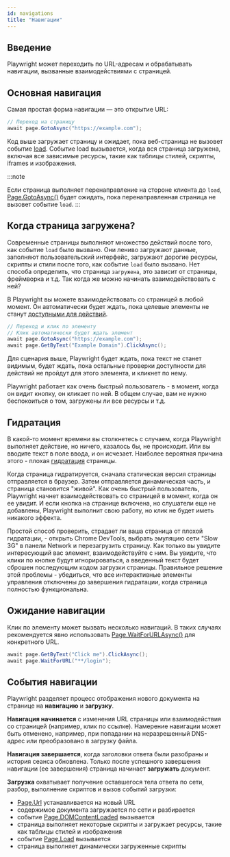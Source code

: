 ```yaml
---
id: navigations
title: "Навигации"
---
```


## Введение

Playwright может переходить по URL-адресам и обрабатывать навигации, вызванные взаимодействиями с страницей.

## Основная навигация

Самая простая форма навигации — это открытие URL:

```csharp
// Переход на страницу
await page.GotoAsync("https://example.com");
```

Код выше загружает страницу и ожидает, пока веб-страница не вызовет событие [load](https://developer.mozilla.org/en-US/docs/Web/API/Window/load_event). Событие load вызывается, когда вся страница загружена, включая все зависимые ресурсы, такие как таблицы стилей, скрипты, iframes и изображения.

:::note

Если страница выполняет перенаправление на стороне клиента до `load`, [Page.GotoAsync()](/api/class-page.mdx#page-goto) будет ожидать, пока перенаправленная страница не вызовет событие `load`.
:::

## Когда страница загружена?

Современные страницы выполняют множество действий после того, как событие `load` было вызвано. Они лениво загружают данные, заполняют пользовательский интерфейс, загружают дорогие ресурсы, скрипты и стили после того, как событие `load` было вызвано. Нет способа определить, что страница `загружена`, это зависит от страницы, фреймворка и т.д. Так когда же можно начинать взаимодействовать с ней?

В Playwright вы можете взаимодействовать со страницей в любой момент. Он автоматически будет ждать, пока целевые элементы не станут [доступными для действий](./actionability.mdx).

```csharp
// Переход и клик по элементу
// Клик автоматически будет ждать элемент
await page.GotoAsync("https://example.com");
await page.GetByText("Example Domain").ClickAsync();
```

Для сценария выше, Playwright будет ждать, пока текст не станет видимым, будет ждать, пока остальные проверки доступности для действий не пройдут для этого элемента, и кликнет по нему.

Playwright работает как очень быстрый пользователь - в момент, когда он видит кнопку, он кликает по ней. В общем случае, вам не нужно беспокоиться о том, загружены ли все ресурсы и т.д.

## Гидратация

В какой-то момент времени вы столкнетесь с случаем, когда Playwright выполняет действие, но ничего, казалось бы, не происходит. Или вы вводите текст в поле ввода, и он исчезает. Наиболее вероятная причина этого - плохая [гидратация](https://en.wikipedia.org/wiki/Hydration_(web_development)) страницы.

Когда страница гидратируется, сначала статическая версия страницы отправляется в браузер. Затем отправляется динамическая часть, и страница становится "живой". Как очень быстрый пользователь, Playwright начнет взаимодействовать со страницей в момент, когда он ее увидит. И если кнопка на странице включена, но слушатели еще не добавлены, Playwright выполнит свою работу, но клик не будет иметь никакого эффекта.

Простой способ проверить, страдает ли ваша страница от плохой гидратации, - открыть Chrome DevTools, выбрать эмуляцию сети "Slow 3G" в панели Network и перезагрузить страницу. Как только вы увидите интересующий вас элемент, взаимодействуйте с ним. Вы увидите, что клики по кнопке будут игнорироваться, а введенный текст будет сброшен последующим кодом загрузки страницы. Правильное решение этой проблемы - убедиться, что все интерактивные элементы управления отключены до завершения гидратации, когда страница полностью функциональна.

## Ожидание навигации

Клик по элементу может вызвать несколько навигаций. В таких случаях рекомендуется явно использовать [Page.WaitForURLAsync()](/api/class-page.mdx#page-wait-for-url) для конкретного URL.

```csharp
await page.GetByText("Click me").ClickAsync();
await page.WaitForURL("**/login");
```

## События навигации

Playwright разделяет процесс отображения нового документа на странице на **навигацию** и **загрузку**.

**Навигация начинается** с изменения URL страницы или взаимодействия со страницей (например, клик по ссылке). Намерение навигации может быть отменено, например, при попадании на неразрешенный DNS-адрес или преобразовано в загрузку файла.

**Навигация завершается**, когда заголовки ответа были разобраны и история сеанса обновлена. Только после успешного завершения навигации (ее завершения) страница начинает **загружать** документ.

**Загрузка** охватывает получение оставшегося тела ответа по сети, разбор, выполнение скриптов и вызов событий загрузки:
- [Page.Url](/api/class-page.mdx#page-url) устанавливается на новый URL
- содержимое документа загружается по сети и разбирается
- событие [Page.DOMContentLoaded](/api/class-page.mdx#page-event-dom-content-loaded) вызывается
- страница выполняет некоторые скрипты и загружает ресурсы, такие как таблицы стилей и изображения
- событие [Page.Load](/api/class-page.mdx#page-event-load) вызывается
- страница выполняет динамически загруженные скрипты

[Accessibility]: /api/class-accessibility.mdx "Accessibility"
[APIRequest]: /api/class-apirequest.mdx "APIRequest"
[APIRequestContext]: /api/class-apirequestcontext.mdx "APIRequestContext"
[APIResponse]: /api/class-apiresponse.mdx "APIResponse"
[APIResponseAssertions]: /api/class-apiresponseassertions.mdx "APIResponseAssertions"
[Browser]: /api/class-browser.mdx "Browser"
[BrowserContext]: /api/class-browsercontext.mdx "BrowserContext"
[BrowserType]: /api/class-browsertype.mdx "BrowserType"
[CDPSession]: /api/class-cdpsession.mdx "CDPSession"
[CDPSessionEvent]: /api/class-cdpsessionevent.mdx "CDPSessionEvent"
[Clock]: /api/class-clock.mdx "Clock"
[ConsoleMessage]: /api/class-consolemessage.mdx "ConsoleMessage"
[Dialog]: /api/class-dialog.mdx "Dialog"
[Download]: /api/class-download.mdx "Download"
[ElementHandle]: /api/class-elementhandle.mdx "ElementHandle"
[FileChooser]: /api/class-filechooser.mdx "FileChooser"
[FormData]: /api/class-formdata.mdx "FormData"
[Frame]: /api/class-frame.mdx "Frame"
[FrameLocator]: /api/class-framelocator.mdx "FrameLocator"
[JSHandle]: /api/class-jshandle.mdx "JSHandle"
[Keyboard]: /api/class-keyboard.mdx "Keyboard"
[Locator]: /api/class-locator.mdx "Locator"
[LocatorAssertions]: /api/class-locatorassertions.mdx "LocatorAssertions"
[Mouse]: /api/class-mouse.mdx "Mouse"
[Page]: /api/class-page.mdx "Page"
[PageAssertions]: /api/class-pageassertions.mdx "PageAssertions"
[Playwright]: /api/class-playwright.mdx "Playwright"
[PlaywrightAssertions]: /api/class-playwrightassertions.mdx "PlaywrightAssertions"
[Request]: /api/class-request.mdx "Request"
[Response]: /api/class-response.mdx "Response"
[Route]: /api/class-route.mdx "Route"
[Selectors]: /api/class-selectors.mdx "Selectors"
[TimeoutError]: /api/class-timeouterror.mdx "TimeoutError"
[Touchscreen]: /api/class-touchscreen.mdx "Touchscreen"
[Tracing]: /api/class-tracing.mdx "Tracing"
[Video]: /api/class-video.mdx "Video"
[WebError]: /api/class-weberror.mdx "WebError"
[WebSocket]: /api/class-websocket.mdx "WebSocket"
[WebSocketFrame]: /api/class-websocketframe.mdx "WebSocketFrame"
[WebSocketRoute]: /api/class-websocketroute.mdx "WebSocketRoute"
[Worker]: /api/class-worker.mdx "Worker"
[Element]: https://developer.mozilla.org/en-US/docs/Web/API/element "Element"
[EvaluationArgument]: /evaluating.mdx#evaluation-argument "EvaluationArgument"
[Promise]: https://developer.mozilla.org/en-US/docs/Web/JavaScript/Reference/Global_Objects/Promise "Promise"
[iterator]: https://developer.mozilla.org/en-US/docs/Web/JavaScript/Reference/Iteration_protocols "Iterator"
[origin]: https://developer.mozilla.org/en-US/docs/Glossary/Origin "Origin"
[selector]: https://developer.mozilla.org/en-US/docs/Web/CSS/CSS_Selectors "selector"
[Serializable]: https://developer.mozilla.org/en-US/docs/Web/JavaScript/Reference/Global_Objects/JSON/stringify#Description "Serializable"
[UIEvent.detail]: https://developer.mozilla.org/en-US/docs/Web/API/UIEvent/detail "UIEvent.detail"
[UnixTime]: https://en.wikipedia.org/wiki/Unix_time "Unix Time"
[xpath]: https://developer.mozilla.org/en-US/docs/Web/XPath "xpath"

[bool]: https://docs.microsoft.com/en-us/dotnet/api/system.boolean "bool"
[Date]: https://learn.microsoft.com/en-us/dotnet/api/system.datetime "DateTime"
[double]: https://docs.microsoft.com/en-us/dotnet/api/system.double "double"
[byte]: https://docs.microsoft.com/en-us/dotnet/api/system.byte "byte"
[int]: https://docs.microsoft.com/en-us/dotnet/api/system.int32 "int"
[long]: https://docs.microsoft.com/en-us/dotnet/api/system.int64 "long"
[void]: https://docs.microsoft.com/en-us/dotnet/csharp/language-reference/builtin-types/void "void"
[string]: https://docs.microsoft.com/en-us/dotnet/api/system.string "string"
[URL]: https://nodejs.org/api/url.html "URL"
[Regex]: https://docs.microsoft.com/en-us/dotnet/api/system.text.regularexpressions.regex "Regex"

[Action]: https://docs.microsoft.com/en-us/dotnet/api/system.action-1 "Action"
[Func]: https://docs.microsoft.com/en-us/dotnet/api/system.func-2 "Func"
[IEnumerable]: https://docs.microsoft.com/en-us/dotnet/api/system.collections.ienumerable "IEnumerable"
[IDictionary]: https://docs.microsoft.com/en-us/dotnet/api/system.collections.idictionary "IDictionary"
[Task]: https://docs.microsoft.com/en-us/dotnet/api/system.threading.tasks.task?view=net-5.0 "Task"
[IReadOnlyDictionary]: https://docs.microsoft.com/en-us/dotnet/api/system.collections.generic.ireadonlydictionary-2 "IReadOnlyDictionary"
[JsonElement]: https://docs.microsoft.com/en-us/dotnet/api/system.text.json.jsonelement "JsonElement"

[all available image tags]: https://mcr.microsoft.com/en-us/product/playwright/dotnet/about "all available image tags"
[Microsoft Artifact Registry]: https://mcr.microsoft.com/en-us/product/playwright/dotnet/about "Microsoft Artifact Registry"
[Dockerfile.noble]: https://github.com/microsoft/playwright-dotnet/blob/main/utils/docker/Dockerfile.noble "Dockerfile.noble"
